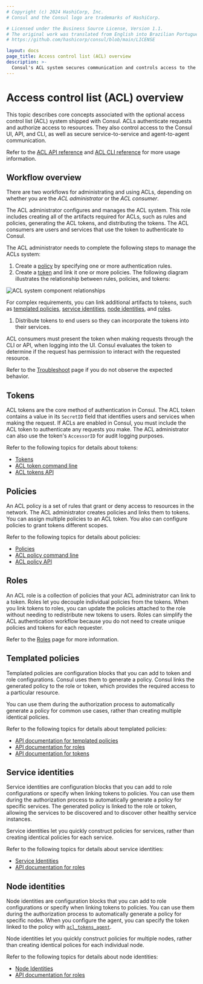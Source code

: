 ```yaml
---
# Copyright (c) 2024 HashiCorp, Inc.
# Consul and the Consul logo are trademarks of HashiCorp.

# Licensed under the Business Source License, Version 1.1.
# The original work was translated from English into Brazilian Portuguese.
# https://github.com/hashicorp/consul/blob/main/LICENSE

layout: docs
page_title: Access control list (ACL) overview
description: >-
  Consul's ACL system secures communication and controls access to the API, CLI, and UI. Learn about ACL components and how they interact to authenticate requests and authorize access for your network.
---
```


# Access control list (ACL) overview

This topic describes core concepts associated with the optional access control list (ACL) system shipped with Consul. ACLs authenticate requests and authorize access to resources. They also control access to the Consul UI, API, and CLI, as well as secure service-to-service and agent-to-agent communication.

Refer to the [ACL API reference](/consul/api-docs/acl) and [ACL CLI reference](/consul/commands/acl) for more usage information.

## Workflow overview

There are two workflows for administrating and using ACLs, depending on whether you are the _ACL administrator_ or the _ACL consumer_.

The ACL administrator configures and manages the ACL system. This role includes creating all of the artifacts required for ACLs, such as rules and policies, generating the ACL tokens, and distributing the tokens. The ACL consumers are users and services that use the token to authenticate to Consul.

The ACL administrator needs to complete the following steps to manage the ACLs system:

1. Create a [policy](#policies) by specifying one or more authentication rules.
1. Create a [token](#tokens) and link it one or more policies. The following diagram illustrates the relationship between rules, policies, and tokens:

  ![ACL system component relationships](/img/acl-token-policy-rule-relationship.png)

  For complex requirements, you can link additional artifacts to tokens, such as [templated policies](#templated-policies), [service identities](#service-identities), [node identities](#node-identities), and [roles](#roles).

1. Distribute tokens to end users so they can incorporate the tokens into their services.

ACL consumers must present the token when making requests through the CLI or API, when logging into the UI. Consul evaluates the token to determine if the request has permission to interact with the requested resource.

Refer to the [Troubleshoot](#troubleshooting) page if you do not observe the expected behavior.

## Tokens

ACL tokens are the core method of authentication in Consul. The ACL token contains a value in its `SecretID` field that identifies users and services when making the request. If ACLs are enabled in Consul, you must include the ACL token to authenticate any requests you make. The ACL administrator can also use the token's `AccessorID` for audit logging purposes.

Refer to the following topics for details about tokens:

- [Tokens](/consul/docs/secure/acl/token)
- [ACL token command line](/consul/commands/acl/token)
- [ACL tokens API](/consul/api-docs/acl/tokens)

## Policies

An ACL policy is a set of rules that grant or deny access to resources in the network. The ACL administrator creates policies and links them to tokens. You can assign multiple policies to an ACL token. You also can configure policies to grant tokens different scopes.

Refer to the following topics for details about policies:

- [Policies](/consul/docs/secure/acl/policy)
- [ACL policy command line](/consul/commands/acl/policy)
- [ACL policy API](/consul/api-docs/acl/policies)

## Roles

An ACL role is a collection of policies that your ACL administrator can link to a token. Roles let you decouple individual policies from the tokens. When you link tokens to roles, you can update the policies attached to the role without needing to redistribute new tokens to users. Roles can simplify the ACL authentication workflow because you do not need to create unique policies and tokens for each requester.

Refer to the [Roles](/consul/docs/secure/acl/role) page for more information.

## Templated policies

Templated policies are configuration blocks that you can add to token and role configurations. Consul uses them to generate a policy. Consul links the generated policy to the role or token, which provides the required access to a particular resource.

You can use them during the authorization process to automatically generate a policy for common use cases, rather than creating multiple identical policies.

Refer to the following topics for details about templated policies:

- [API documentation for templated policies](/consul/api-docs/acl/templated-policies)
- [API documentation for roles](/consul/api-docs/acl/roles#sample-payload)
- [API documentation for tokens](/consul/api-docs/acl/tokens#sample-payload)

## Service identities

Service identities are configuration blocks that you can add to role configurations or specify when linking tokens to policies. You can use them during the authorization process to automatically generate a policy for specific services. The generated policy is linked to the role or token, allowing the services to be discovered and to discover other healthy service instances.

Service identities let you quickly construct policies for services, rather than creating identical policies for each service.

Refer to the following topics for details about service identities:

- [Service Identities](/consul/docs/reference/acl/rule#service-identities)
- [API documentation for roles](/consul/api-docs/acl/roles#sample-payload)

## Node identities

Node identities are configuration blocks that you can add to role configurations or specify when linking tokens to policies. You can use them during the authorization process to automatically generate a policy for specific nodes. When you configure the agent, you can specify the token linked to the policy with [`acl_tokens_agent`](/consul/docs/reference/agent/configuration-file/acl#acl_tokens_agent).

Node identities let you quickly construct policies for multiple nodes, rather than creating identical polices for each individual node.

Refer to the following topics for details about node identities:

- [Node Identities](/consul/docs/reference/acl/rule#node-identities)
- [API documentation for roles](/consul/api-docs/acl/roles#sample-payload)
